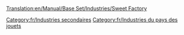 [[Translation:en/Manual/Base Set/Industries/Sweet Factory]]

{{fr/Industries|image=en/SweetFactory.png|nom=Usine de bonbons
|climats=[[fr/Manual/Climat#Pays des jouets|Pays des jouets]]
|accepte=[[fr/Manual/Base Set/Cargos/Barbe à papa|Barbe à papa]],[[fr/Manual/Base Set/Cargos/Sucre|Sucre]],[[fr/Manual/Base Set/Cargos/Caramel|Caramel]]
|produit=[[fr/Manual/Base Set/Cargos/Bonbon|Bonbons]]
|notes=Absent des autres [[fr/Manual/Climat|climats]].
}}

[[Category:fr/Industries secondaires]]
[[Category:fr/Industries du pays des jouets]]